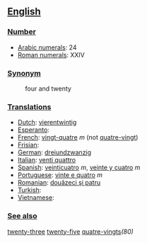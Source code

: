 == [[English]] ==

=== [[Number]] ===

*[[w:Arabic Numerals|Arabic numerals]]: 24
*[[w:Roman numerals|Roman numerals]]: XXIV

=== [[Synonym]] ===
:four and twenty

=== [[Translations]] ===

*[[Dutch]]: [[vierentwintig]]
*[[Esperanto]]:
*[[French]]: [[vingt-quatre]] ''m'' (not [[quatre-vingt]])
*[[Frisian]]:
*[[German]]: [[dreiundzwanzig]]
*[[Italian]]: [[venti quattro]]
*[[Spanish]]: [[veinticuatro]] ''m'', [[veinte y cuatro]] ''m''
*[[Portuguese]]: [[vinte e quatro]] ''m''
*[[Romanian]]: [[douăzeci şi patru]]
*[[Turkish]]:
*[[Vietnamese]]:

=== [[See also]] ===

[[twenty-three]] [[twenty-five]] [[quatre-vingts]]''(80)''